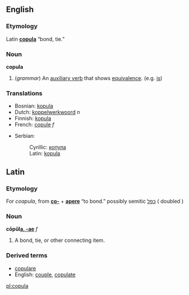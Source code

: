 ==English==
===Etymology===
Latin '''[[#Latin|copula]]''' “bond, tie.”

===Noun===
'''copula'''
# (''grammar'') An [[auxiliary verb]] that shows [[equivalence]].  (e.g. [[is]])

===Translations===
{{top}}
*Bosnian: [[kopula#Bosnian|kopula]] {{f}}
*Dutch: [[koppelwerkwoord]] ''n''
*Finnish: [[kopula]]
*French: [[copule]] ''f''
{{mid}}
*Serbian:
*:Cyrillic: [[копула#Serbian|копула]] {{m}}
*:Latin: [[kopula#Serbian|kopula]] {{m}}
{{bottom}}

==Latin==
===Etymology===
For ''coapula'', from '''[[co-]]''' + '''[[apere]]''' “to bond.” 
possibly semitic [[כפל]] ( doubled )

===Noun===
'''cōpŭl[[Wiktionary Appendix:Latin first declension|a, -ae]]''' ''f''
# A bond, tie, or other connecting item.

===Derived terms===
* [[copulare]]
* English: [[couple]], [[copulate]]

[[pl:copula]]